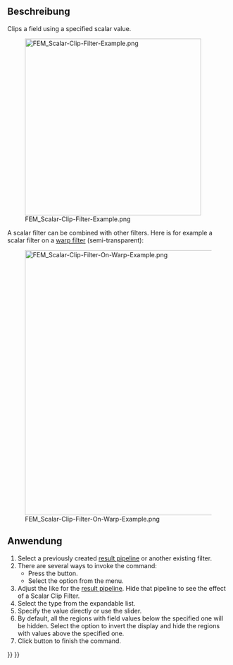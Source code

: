 <languages/>

{{Docnav/de
|[[FEM_PostFilterWarp/de|NachbereitungFilterVerformung]]
|[[FEM_PostFilterCutFunction/de|NachbereitungFilterSchnittebene]]
|[[FEM_Workbench/de|FEM]]
|IconL=FEM_PostFilterWarp.svg
|IconR=FEM_PostFilterCutFunction.svg
|IconC=Workbench_FEM.svg
}}

{{GuiCommand/de
|Name=FEM PostFilterClipScalar
|Name/de=FEM NachbereitungFilterSkalarerBeschnitt
|MenuLocation=Ergebnisse → Skalar Ausschnitt-Filter
|Workbenches=[[FEM_Workbench/de|FEM]]
|SeeAlso=[[FEM_PostPipelineFromResult/de|FEM Result pipeline]], [[FEM_tutorial/de|FEM Tutorium]]
}}

<span id="Description"></span>
==Beschreibung==

Clips a field using a specified scalar value.

[[File:FEM_Scalar-Clip-Filter-Example.png|400px]]

{{Caption|A scalar clip filter result.</br>
The original pipeline is the semi-transparent object.}}

A scalar filter can be combined with other filters. Here is for example a scalar filter on a [[FEM_PostFilterWarp|warp filter]] (semi-transparent):

[[File:FEM_Scalar-Clip-Filter-On-Warp-Example.png|600px]]

<span id="Usage"></span>
==Anwendung==

# Select a previously created [[FEM_PostPipelineFromResult|result pipeline]] or another existing filter.
# There are several ways to invoke the command:
#* Press the {{Button|[[Image:FEM_PostFilterClipScalar.svg|16px]] [[FEM_PostFilterClipScalar|Scalar clip filter]]}} button.
#* Select the {{MenuCommand|Results → [[Image:FEM_PostFilterClipScalar.svg|16px]] Scalar clip filter}} option from the menu.
# Adjust the {{MenuCommand|Result display options}} like for the [[FEM_PostPipelineFromResult|result pipeline]]. Hide that pipeline to see the effect of a Scalar Clip Filter.
# Select the {{MenuCommand|Scalar}} type from the expandable list.
# Specify the {{MenuCommand|Clip scalar}} value directly or use the slider.
# By default, all the regions with field values below the specified one will be hidden. Select the {{MenuCommand|Clip inside out}} option to invert the display and hide the regions with values above the specified one.
# Click {{Button|OK}} button to finish the command.


{{Docnav/de
|[[FEM_PostFilterWarp/de|NachbereitungFilterVerformung]]
|[[FEM_PostFilterCutFunction/de|NachbereitungFilterSchnittebene]]
|[[FEM_Workbench/de|FEM]]
|IconL=FEM_PostFilterWarp.svg
|IconR=FEM_PostFilterCutFunction.svg
|IconC=Workbench_FEM.svg
}}

{{FEM Tools navi{{#translation:}}}}
{{Userdocnavi{{#translation:}}}}
{{clear}}